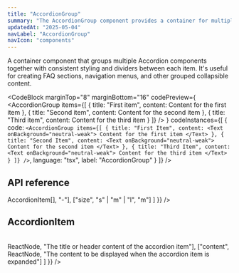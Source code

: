 ```yaml
---
title: "AccordionGroup"
summary: "The AccordionGroup component provides a container for multiple Accordion components with consistent styling and spacing."
updatedAt: "2025-05-04"
navLabel: "AccordionGroup"
navIcon: "components"
---
```


A container component that groups multiple Accordion components together with consistent styling and dividers between each item. It's useful for creating FAQ sections, navigation menus, and other grouped collapsible content.

<CodeBlock
  marginTop="8"
  marginBottom="16"
  codePreview={
    <AccordionGroup
      items={[
        {
          title: "First item",
          content: <Text onBackground="neutral-weak">Content for the first item</Text>
        },
        {
          title: "Second item",
          content: <Text onBackground="neutral-weak">Content for the second item</Text>
        },
        {
          title: "Third item",
          content: <Text onBackground="neutral-weak">Content for the third item</Text>
        }
      ]}
    />
  }
  codeInstances={[
    {
      code:
`<AccordionGroup
    items={[
      {
        title: "First Item",
        content:
          <Text onBackground="neutral-weak">
            Content for the first item
          </Text>
      },
      {
        title: "Second Item",
        content:
          <Text onBackground="neutral-weak">
            Content for the second item
          </Text>
      },
      {
        title: "Third Item",
        content:
          <Text onBackground="neutral-weak">
            Content for the third item
          </Text>
      }
    ]}
/>`,
      language: "tsx",
      label: "AccordionGroup"
    }
  ]}
/>

## API reference

<Table
  marginTop="8"
  marginBottom="16"
  data={{
    headers: [
      { content: "Prop", key: "prop", sortable: true },
      { content: "Type", key: "type" },
      { content: "Default", key: "default" },
    ],
    rows: [
      ["items", <InlineCode>AccordionItem[]</InlineCode>, "-"],
      ["size", <InlineCode>"s" | "m" | "l"</InlineCode>, <InlineCode>"m"</InlineCode>]
    ]
  }}
/>

## AccordionItem

<Table
  marginTop="8"
  marginBottom="16"
  data={{
    headers: [
      { content: "Prop", key: "prop", sortable: true },
      { content: "Type", key: "type" },
      { content: "Description", key: "description" }
    ],
    rows: [
      ["title", <InlineCode>ReactNode</InlineCode>, "The title or header content of the accordion item"],
      ["content", <InlineCode>ReactNode</InlineCode>, "The content to be displayed when the accordion item is expanded"]
    ]
  }}
/>